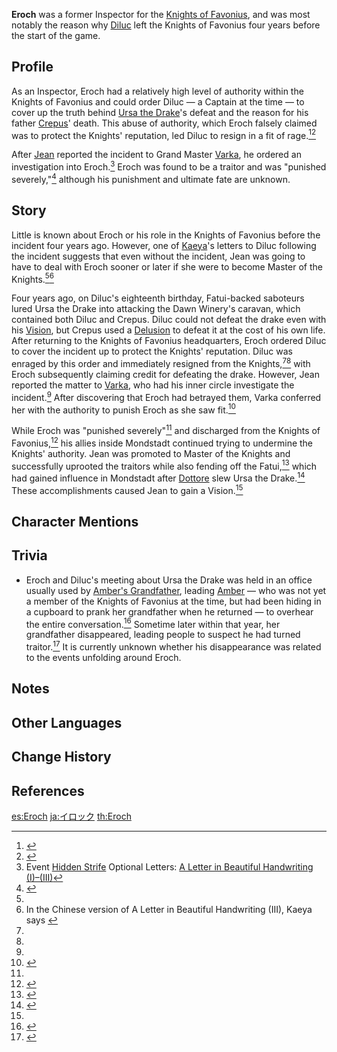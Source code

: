 {{Character Infobox
|image            = NPC Inspector Eroch.png
|type             = Manga-Only
|affiliation      = Knights of Favonius
|affiliationNote  = formerly
|region           = Mondstadt
|title2           = Inspector
|titleNote2       = formerly
}}
'''Eroch''' was a former Inspector for the [[Knights of Favonius]], and was most notably the reason why [[Diluc]] left the Knights of Favonius four years before the start of the game.

==Profile==
As an Inspector, Eroch had a relatively high level of authority within the Knights of Favonius and could order Diluc &mdash; a Captain at the time &mdash; to cover up the truth behind [[Ursa the Drake]]'s defeat and the reason for his father [[Crepus]]' death. This abuse of authority, which Eroch falsely claimed was to protect the Knights' reputation, led Diluc to resign in a fit of rage.<ref name="Manga 9">{{Ref/Manga|9}}</ref><ref name="Diluc CS3">{{Ref/CS|Diluc|3}}</ref>

After [[Jean]] reported the incident to Grand Master [[Varka]], he ordered an investigation into Eroch.<ref name="Kaeya Letters 1-3">Event [[Hidden Strife]] Optional Letters: [[Hidden Strife/Story#Letters in Dawn Winery|A Letter in Beautiful Handwriting (I)&ndash;(III)]]</ref> Eroch was found to be a traitor and was "punished severely,"<ref name="Elegant Handwriting">{{Ref/Quest|All's Well That Ends Well (Quest)|note=A Letter With Elegant Handwriting}}</ref> although his punishment and ultimate fate are unknown.

==Story==
Little is known about Eroch or his role in the Knights of Favonius before the incident four years ago. However, one of [[Kaeya]]'s letters to Diluc following the incident suggests that even without the incident, Jean was going to have to deal with Eroch sooner or later if she were to become Master of the Knights.<ref name="Kaeya Letters 1-3" /><ref group="Note">In the Chinese version of A Letter in Beautiful Handwriting (III), Kaeya says {{Zh|伊洛克本来也是她执权路上绕不过的坎|tl=Eroch has been unavoidable roadblock on her path to power to begin with, anyways.}}</ref>

Four years ago, on Diluc's eighteenth birthday, Fatui-backed saboteurs lured Ursa the Drake into attacking the Dawn Winery's caravan, which contained both Diluc and Crepus. Diluc could not defeat the drake even with his [[Vision]], but Crepus used a [[Delusion]] to defeat it at the cost of his own life. After returning to the Knights of Favonius headquarters, Eroch ordered Diluc to cover the incident up to protect the Knights' reputation. Diluc was enraged by this order and immediately resigned from the Knights,<ref name="Manga 9" /><ref name="Diluc CS3" /> with Eroch subsequently claiming credit for defeating the drake. However, Jean reported the matter to [[Varka]], who had his inner circle investigate the incident.<ref name="Kaeya Letters 1-3" /> After discovering that Eroch had betrayed them, Varka conferred her with the authority to punish Eroch as she saw fit.<ref>{{Ref/Quest|All's Well That Ends Well (Quest)|note=A Letter With Rough Handwriting}}</ref>

While Eroch was "punished severely"<ref name="Elegant Handwriting" /> and discharged from the Knights of Favonius,<ref>{{Ref/CS|Diluc|5}}</ref> his allies inside Mondstadt continued trying to undermine the Knights' authority. Jean was promoted to Master of the Knights and successfully uprooted the traitors while also fending off the Fatui,<ref name="Jean Vision">{{Ref/CS|Jean|Vision}}</ref> which had gained influence in Mondstadt after [[Dottore]] slew Ursa the Drake.<ref>{{Ref/Manga|1}}</ref> These accomplishments caused Jean to gain a Vision.<ref name="Jean Vision" />

==Character Mentions==
{{Character Mentions}}

==Trivia==
* Eroch and Diluc's meeting about Ursa the Drake was held in an office usually used by [[Amber's Grandfather]], leading [[Amber]] &mdash; who was not yet a member of the Knights of Favonius at the time, but had been hiding in a cupboard to prank her grandfather when he returned &mdash; to overhear the entire conversation.<ref>{{Ref/Manga|8}}</ref> Sometime later within that year, her grandfather disappeared, leading people to suspect he had turned traitor.<ref>{{Ref/CS|Amber|3}}</ref> It is currently unknown whether his disappearance was related to the events unfolding around Eroch.

==Notes==
{{Reflist|note=1}}

==Other Languages==
{{Other Languages
|default_hidden = 1
|en      = Eroch
|zhs     = 伊洛克
|zhs_rm  = Yīluòkè
|zht     = 伊洛克
|zht_rm  = Yīluòkè
|ja      = イロック
|ja_rm   = Irokku
|ko      = 일록
|es      = Eroch
|fr      = Eroch
|ru      = Эрох
|th      = Eroch
|vi      = Eroch
|de      = Eroch
|id      = Eroch
|pt      = Eroch
|tr      = Eroch
|it      = Eroch
}}

==Change History==
{{Change History|introduced=1.0}}

==References==
{{Reflist}}

[[es:Eroch]]
[[ja:イロック]]
[[th:Eroch]]